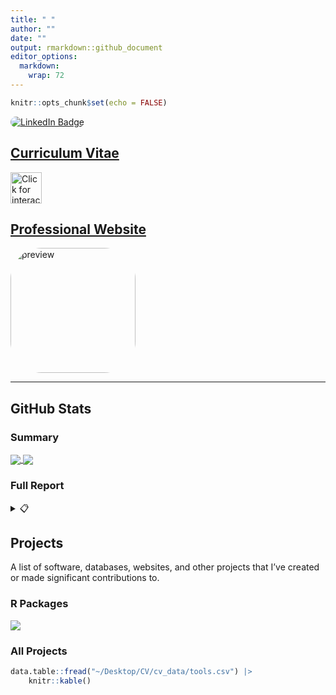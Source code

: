 ```yaml
---
title: " "
author: ""
date: ""
output: rmarkdown::github_document
editor_options: 
  markdown: 
    wrap: 72
---
```


```r
knitr::opts_chunk$set(echo = FALSE)
```

<p align="left">
    <a href="https://www.linkedin.com/in/brian-schilder"><img src="https://img.shields.io/badge/LinkedIn-blue?style=for-the-badge&amp;logo=linkedin&amp;logoColor=white" alt="LinkedIn Badge" style="border-radius: 50px;"/></a>
</p>

## [Curriculum Vitae](https://bschilder.github.io/CV/CV.html)

<a href="https://bschilder.github.io/CV/CV.html">
<img src="https://github.com/FortAwesome/Font-Awesome/raw/6.x/svgs/regular/file-lines.svg" align="center" width="50" height="50" title="Click for interactive version"/>
</a>


## [Professional Website](https://bschilder.github.io/BMSchilder)

<a href="https://bschilder.github.io/BMSchilder/">
<img src="https://github.com/bschilder/BMSchilder/raw/master/images/preview_image.png" alt="preview" style="height: 200px; border-radius: 50px;" align="center"/>
</a>


------------------------------------------------------------------------

## GitHub Stats

### Summary

<a href="https://githubtrends.io">
    <img src="https://api.githubtrends.io/user/svg/bschilder/langs?time_range=one_year&theme=dark" align="center"/>
</a> <a href="https://githubtrends.io">
    <img src="https://api.githubtrends.io/user/svg/bschilder/repos?time_range=one_year&group=other&loc_metric=changed&theme=dark" align="center"/>
</a>

### Full Report
<details>
<summary>📋</summary>
<!-- https://api.githubtrends.io/wrapped/bschilder -->
</a> <a href="https://www.githubtrends.io/wrapped/bschilder">
    <img src="./img/github-wrapped.png" align="center"/>
</a>
</details>


## Projects 

A list of software, databases, websites, and other projects that I've
created or made significant contributions to.

### R Packages

<img src="./hexwall/hexwall.png" align="center"/>

### All Projects

```r
data.table::fread("~/Desktop/CV/cv_data/tools.csv") |>
    knitr::kable()
    
```
